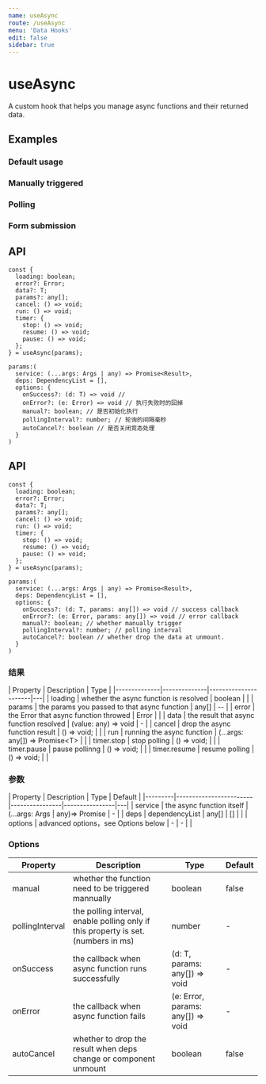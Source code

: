 ```yaml
---
name: useAsync
route: /useAsync
menu: 'Data Hooks'
edit: false
sidebar: true
---
```








# useAsync

A custom hook that helps you manage async functions and their returned data.

## Examples

### Default usage

<JackBox tsCode={Demo1CodeTs} jsCode={Demo1CodeJs} demoName='Default usage' description='Sending the request only when the `run` function is called'>
  <Demo1 />
</JackBox>

### Manually triggered

<JackBox tsCode={Demo2CodeTs} jsCode={Demo2CodeJs} demoName='Manually triggered' description='Executing async function only when the `run` function is called'>
  <Demo2 />
</JackBox>

### Polling

<JackBox tsCode={Demo3CodeTs} jsCode={Demo3CodeJs} demoName='Polling' description='use `timer` to control the execution of async function'>
  <Demo3 />
</JackBox>

### Form submission

<JackBox tsCode={Demo4CodeTs} jsCode={Demo4CodeJs} demoName='Form Submission' description='A form submit example incorporate with antd form'>
  <Demo4 />
</JackBox>

## API

```
const {
  loading: boolean;
  error?: Error;
  data?: T;
  params?: any[];
  cancel: () => void;
  run: () => void;
  timer: {
    stop: () => void;
    resume: () => void;
    pause: () => void;
  };
} = useAsync(params);

params:(
  service: (...args: Args | any) => Promise<Result>,
  deps: DependencyList = [],
  options: {
    onSuccess?: (d: T) => void //
    onError?: (e: Error) => void // 执行失败时的回掉
    manual?: boolean; // 是否初始化执行
    pollingInterval?: number; // 轮询的间隔毫秒
    autoCancel?: boolean // 是否关闭竞态处理
  }
)
```

## API

```
const {
  loading: boolean;
  error?: Error;
  data?: T;
  params?: any[];
  cancel: () => void;
  run: () => void;
  timer: {
    stop: () => void;
    resume: () => void;
    pause: () => void;
  };
} = useAsync(params);

params:(
  service: (...args: Args | any) => Promise<Result>,
  deps: DependencyList = [],
  options: {
    onSuccess?: (d: T, params: any[]) => void // success callback
    onError?: (e: Error, params: any[]) => void // error callback
    manual?: boolean; // whether manually trigger
    pollingInterval?: number; // polling interval
    autoCancel?: boolean // whether drop the data at unmount.
  }
)
```

### 结果

| Property | Description                                         | Type                 |
|--------------|--------------|----------------------|---|
| loading      | whether the async function is resolved | boolean              |   |
| params       | the params you passed to that async function | any[] | -- |
| error        | the Error that async function throwed | Error                |   |
| data         | the result that async function resolved | (value: any) => void | - |
| cancel       | drop the async function result         | () => void;          |   |
| run          | running the async function         | (...args: any[]) => Promise\<T\>          |   |
| timer.stop   | stop polling     | () => void;          |   |
| timer.pause | pause pollinng     | () => void;          |   |
| timer.resume  | resume polling     | () => void;          |   |


### 参数

| Property | Description                                                        | Type                   | Default |
|---------|------------------------|----------------|----------------|---|
| service | the async function  itself           | (...args: Args \| any)=> Promise | - |
| deps    | dependencyList               | any[]          | []             |   |
| options | advanced options，see Options below | -              | -              |   |

### Options

| Property | Description                                                        | Type                   | Default |
|-----------------|--------------------------------------------------------|---------|--------|
| manual          | whether the function need to be triggered mannually        | boolean | false  |
| pollingInterval | the polling interval, enable polling only if this property is set. (numbers in ms) | number  | -      |
| onSuccess       | the callback when async function runs successfully           | (d: T, params: any[]) => void | - |
| onError         | the callback when async function fails              | (e: Error, params: any[]) => void | - |
| autoCancel      | whether to drop the result when deps change or component unmount         | boolean | false |
